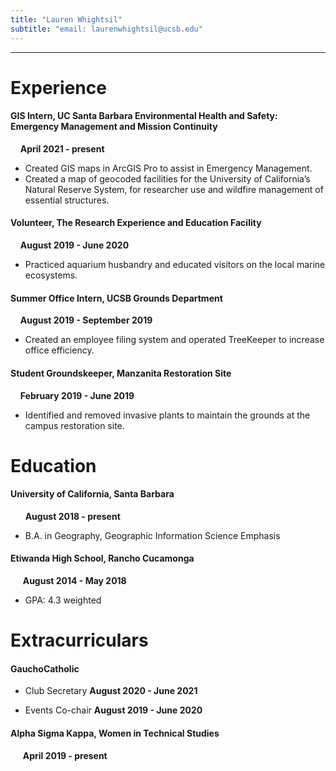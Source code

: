 ```yaml
---
title: "Lauren Whightsil"
subtitle: "email: laurenwhightsil@ucsb.edu"
---
```

*****
# Experience
#### GIS Intern, UC Santa Barbara Environmental Health and Safety: Emergency Management and Mission Continuity

|     **April 2021 - present**

  - Created GIS maps in ArcGIS Pro to assist in Emergency Management.
  - Created a map of geocoded facilities for the University of California's Natural Reserve System, for researcher use and wildfire management of essential structures.
  
#### Volunteer, The Research Experience and Education Facility

|     **August 2019 - June 2020**

  - Practiced aquarium husbandry and educated visitors on the local marine ecosystems.
  
#### Summer Office Intern, UCSB Grounds Department

|     **August 2019 - September 2019**

  - Created an employee filing system and operated TreeKeeper to increase office efficiency.

#### Student Groundskeeper, Manzanita Restoration Site

|     **February 2019 - June 2019**

  - Identified and removed invasive plants to maintain the grounds at the campus restoration site.


# Education

#### University of California, Santa Barbara
|       **August 2018 - present**

  - B.A. in Geography, Geographic Information Science Emphasis
  
#### Etiwanda High School, Rancho Cucamonga

|      **August 2014 - May 2018**

  - GPA: 4.3 weighted
  

# Extracurriculars

#### GauchoCatholic

  - Club Secretary **August 2020 - June 2021**
  
  - Events Co-chair **August 2019 - June 2020**

#### Alpha Sigma Kappa, Women in Technical Studies
|      **April 2019 - present**
